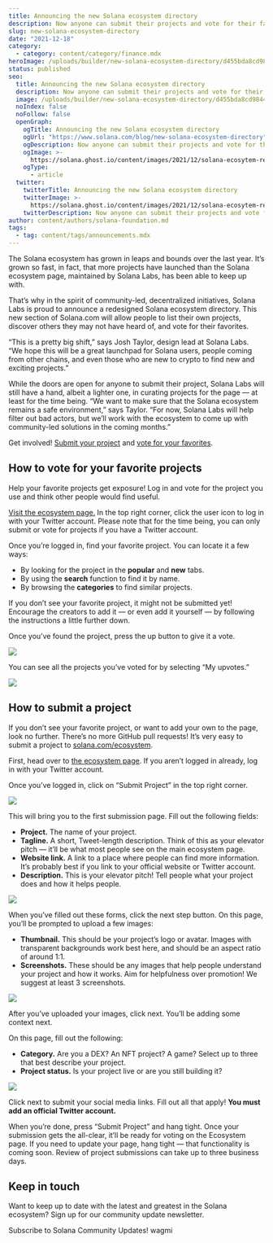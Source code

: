 ```yaml
---
title: Announcing the new Solana ecosystem directory
description: Now anyone can submit their projects and vote for their favorites.
slug: new-solana-ecosystem-directory
date: "2021-12-18"
category:
  - category: content/category/finance.mdx
heroImage: /uploads/builder/new-solana-ecosystem-directory/d455bda8cd984460bb5d9860d979bc78.png
status: published
seo:
  title: Announcing the new Solana ecosystem directory
  description: Now anyone can submit their projects and vote for their favorites.
  image: /uploads/builder/new-solana-ecosystem-directory/d455bda8cd984460bb5d9860d979bc78.png
  noIndex: false
  noFollow: false
  openGraph:
    ogTitle: Announcing the new Solana ecosystem directory
    ogUrl: "https://www.solana.com/blog/new-solana-ecosystem-directory"
    ogDescription: Now anyone can submit their projects and vote for their favorites.
    ogImage: >-
      https://solana.ghost.io/content/images/2021/12/solana-ecosytem-redesign-20211217.png
    ogType:
      - article
  twitter:
    twitterTitle: Announcing the new Solana ecosystem directory
    twitterImage: >-
      https://solana.ghost.io/content/images/2021/12/solana-ecosytem-redesign-20211217.png
    twitterDescription: Now anyone can submit their projects and vote for their favorites.
author: content/authors/solana-foundation.md
tags:
  - tag: content/tags/announcements.mdx
---
```


The Solana ecosystem has grown in leaps and bounds over the last year. It’s grown so fast, in fact, that more projects have launched than the Solana ecosystem page, maintained by Solana Labs, has been able to keep up with.

That’s why in the spirit of community-led, decentralized initiatives, Solana Labs is proud to announce a redesigned Solana ecosystem directory. This new section of Solana.com will allow people to list their own projects, discover others they may not have heard of, and vote for their favorites.

“This is a pretty big shift,” says Josh Taylor, design lead at Solana Labs. “We hope this will be a great launchpad for Solana users, people coming from other chains, and even those who are new to crypto to find new and exciting projects.”

While the doors are open for anyone to submit their project, Solana Labs will still have a hand, albeit a lighter one, in curating projects for the page — at least for the time being. “We want to make sure that the Solana ecosystem remains a safe environment,” says Taylor. “For now, Solana Labs will help filter out bad actors, but we’ll work with the ecosystem to come up with community-led solutions in the coming months.”

Get involved! [Submit your project](https://solana.ghost.io/p/f5e14db8-cbfb-401b-ac17-1f817880b9ee/solana.com/ecosystem/submit-project) and [vote for your favorites](https://solana.com/ecosystem?ref=solana.ghost.io).

## **How to vote for your favorite projects**

Help your favorite projects get exposure! Log in and vote for the project you use and think other people would find useful.

[Visit the ecosystem page.](http://solana.com/ecosystem?ref=solana.ghost.io) In the top right corner, click the user icon to log in with your Twitter account. Please note that for the time being, you can only submit or vote for projects if you have a Twitter account.

Once you’re logged in, find your favorite project. You can locate it a few ways:

- By looking for the project in the **popular** and **new** tabs.
- By using the **search** function to find it by name.
- By browsing the **categories** to find similar projects.

If you don’t see your favorite project, it might not be submitted yet! Encourage the creators to add it — or even add it yourself — by following the instructions a little further down.

Once you’ve found the project, press the up button to give it a vote.

![](/uploads/builder/new-solana-ecosystem-directory/image-1.jpg)

You can see all the projects you’ve voted for by selecting “My upvotes.”

![](/uploads/builder/new-solana-ecosystem-directory/image-2.jpg)

## **How to submit a project**

If you don’t see your favorite project, or want to add your own to the page, look no further. There’s no more GitHub pull requests! It’s very easy to submit a project to [solana.com/ecosystem](http://solana.com/ecosystem?ref=solana.ghost.io).

First, head over to [the ecosystem page](http://solana.com/ecosystem?ref=solana.ghost.io). If you aren’t logged in already, log in with your Twitter account.

Once you’ve logged in, click on “Submit Project” in the top right corner.

![](/uploads/builder/new-solana-ecosystem-directory/image-3.jpg)

This will bring you to the first submission page. Fill out the following fields:

- **Project.** The name of your project.
- **Tagline.** A short, Tweet-length description. Think of this as your elevator pitch — it’ll be what most people see on the main ecosystem page.
- **Website link.** A link to a place where people can find more information. It’s probably best if you link to your official website or Twitter account.
- **Description.** This is your elevator pitch! Tell people what your project does and how it helps people.

![](/uploads/builder/new-solana-ecosystem-directory/image-4.jpg)

When you’ve filled out these forms, click the next step button. On this page, you’ll be prompted to upload a few images:

- **Thumbnail.** This should be your project’s logo or avatar. Images with transparent backgrounds work best here, and should be an aspect ratio of around 1:1.
- **Screenshots.** These should be any images that help people understand your project and how it works. Aim for helpfulness over promotion! We suggest at least 3 screenshots.

![](/uploads/builder/new-solana-ecosystem-directory/image-5.jpg)

After you’ve uploaded your images, click next. You’ll be adding some context next.

On this page, fill out the following:

- **Category.** Are you a DEX? An NFT project? A game? Select up to three that best describe your project.
- **Project status.** Is your project live or are you still building it?

![](/uploads/builder/new-solana-ecosystem-directory/image-6.jpg)

Click next to submit your social media links. Fill out all that apply! **You must add an official Twitter account.**

When you’re done, press “Submit Project” and hang tight. Once your submission gets the all-clear, it’ll be ready for voting on the Ecosystem page. If you need to update your page, hang tight — that functionality is coming soon. Review of project submissions can take up to three business days.

## **Keep in touch**

Want to keep up to date with the latest and greatest in the Solana ecosystem? Sign up for our community update newsletter.

Subscribe to Solana Community Updates! wagmi
